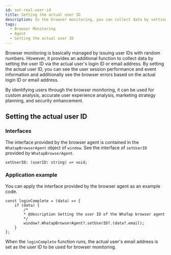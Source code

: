 ```yaml
---
id: set-real-user-id
title: Setting the actual user ID
description: In the browser monitoring, you can collect data by setting the user ID via the actual user's login ID or email address.
tags:
  - Browser Monitoring
  - Agent
  - Setting the actual user ID
---
```


Browser monitoring is basically managed by issuing user IDs with random numbers. However, it provides an additional function to collect data by setting the user ID via the actual user's login ID or email address. By setting the actual user ID, you can see the user session performance and event information and additionally see the browser errors based on the actual login ID or email address.

By identifying users through the browser monitoring, it can be used for custom analysis, accurate user experience analysis, marketing strategy planning, and security enhancement.

## Setting the actual user ID

### Interfaces

The interface provided by the browser agent is contained in the `WhatapBrowserAgent` object of `window`. See the interface of `setUserID` provided by `WhatapBrowserAgent`.

```tsx title='Typescript'
setUserID: (userID: string) => void;
```

### Application example

You can apply the interface provided by the browser agent as an example code.

```tsx title='Typescript'
const loginComplete = (data) => {
	if (data) {
		/*
		* @description Setting the user ID of the WhaTap browser agent
		*/
		window?.WhatapBrowserAgent?.setUserID?.(data?.email);
	}
};
```

When the `loginComplete` function runs, the actual user's email address is set as the user ID to be used for browser monitoring.
